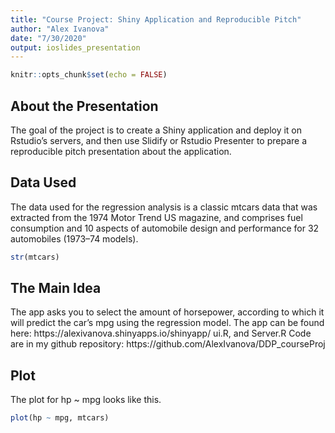 ```yaml
---
title: "Course Project: Shiny Application and Reproducible Pitch"
author: "Alex Ivanova"
date: "7/30/2020"
output: ioslides_presentation
---
```


```r
knitr::opts_chunk$set(echo = FALSE)
```

## About the Presentation

The goal of the project is to create a Shiny application and deploy it on Rstudio's servers, and then use Slidify or Rstudio Presenter to prepare a reproducible pitch presentation about the application.

## Data Used

The data used for the regression analysis is a classic mtcars data that was extracted from the 1974 Motor Trend US magazine, and comprises fuel consumption and 10 aspects of automobile design and performance for 32 automobiles (1973–74 models).

```r
str(mtcars)
```

## The Main Idea

The app asks you to select the amount of horsepower, according to which it will predict the car's mpg using the regression model.
The app can be found here: https://alexivanova.shinyapps.io/shinyapp/
ui.R, and Server.R Code are in my github repository: https://github.com/AlexIvanova/DDP_courseProj

## Plot

The plot for hp ~ mpg looks like this.
```r
plot(hp ~ mpg, mtcars)
```